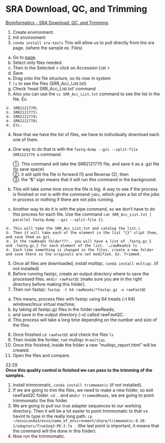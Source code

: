 # SRA Download, QC, and Trimming

[Bioinformatics - SRA Download, QC, and Trimming](https://www.youtube.com/watch?v=UkrUTgAKFiE&list=PL-0fKymgD8L8qW7SQDaEf3lrSyUkEkR1k&index=2).

1.  Create environment.
1.  Init environment
1.  `conda install sra-tools` This will allow us to pull directly from the sra page. (where the sample ex. Files)

  a.  Go to [page](https://trace.ncbi.nlm.nih.gov/Traces/study/?acc=SRP061386&o=acc_s%3Aa).
  b.  Select only files needed.
  c.  Then in the Selected > click on Accession List >
  d.  Save
  e.  Drag onto the file structure, so its now in system
  f.  `ls` to see the files (SRR_Acc_List.txt)
  g.  Check 'head SRR_Acc_List.txt' command
  h.  Also you can use the `vi SRR_Acc_List.txt` command to see the list in the file. Ex.

    ①. SRR2121770\
    ②. SRR2121771\
    ③. SRR2121774\
    ④. SRR2121778\
    ⑤. Etc.

4.  Now that we have the list of files, we have to individually download each one of them.  

  a. One way to do that is with the `fastq-dump --gzi --split-file SRR2121770 &` command.  

     ①. This command will take the SRR2121770 file, and save it as a .gzi file (to save space)    
     ②. it will split the file in forward (1) and Reverse (2), then     
     ③. the "&" sign means that it will run this command in the background.    
     
  b. This will take some time since the file is big. A way to see if the process is finished or not is with the command `jobs`, which gives a list of the jobs in process or nothing if there are not jobs running.\
  c. Another way to do it is with the pipe command, so we don't have to do this process for each file. Use the command `cat SRR_Acc_List.txt | parallel fastq-dump --gzi --split-file {}`.  
  
    ①. This will take the SRR_Acc_List.txt and catalog the list.\    
    ②. Then it will take each of the element in the list "{}" slipt them, and save them as gzi.  
    ③. In the rawReads folder???.. you will have a list of .fastq.gz_1 and .fastq.gz_2 for each element of the list. `…rawReads$ ls`.  
    ④. Each time something is changed in the files, create a new folder and save there so the originals are not modified. Ex. Trimmed.   

5.  Once all files are downloaded, install multiqc. `conda install multiqc`. (if not installed)  
6.  Before running fastqc, create an output directory where to save the processed files. `mkdir rawFastQC` (make sure you are in the right directory before making this folder).  
7.  Then run fastqc: `fastqc -t 64 rawReads/*fastqc.gz -o rawFastQC`  

  a.  This means, process files with fastqc using 64 treads (-t 64) windows/linux virtual machine;  
  b.  by taking all fastqc.gz files in the folder rawReads;  
  c.  and save in the output directory (-o) called rawFastQC.  
  d.  This process will take a long time depending on the number and size of the files.  

8.  Once finished `cd rawFastQC` and check the files `ls`   
9.  Then inside the forlder, run multiqc in `multiqc`.   
10. Once this finished, inside the folder a new "multiqc_report.html" will be created.   
11. Open the files and compare.   

22:29    
**Once this quality control is finished we can pass to the trimming of the samples.**  

1.  Install trimmomatic, `conda install trimmomatic` (if not installed).  
2.  If we are going to trim the files, we need to make a new folder, so exit rawFastQC folder.   `cd..` and `mkdir trimmedReads`, we are going to point trimmomatic the this folder.  
3.  We are going to pull our true adapter sequences to our working directory. Then it will be a lot easier to point trimmomatic to that vs havint to type in the really long path. `cp ~/miniconda3/envs/name_of_environment/share/trimmomatic-0.39-1/adapters/TrueSeq3-PE-2.fa .` (the last point is important, it means that the command will the done in this folder).  
4.  Now run the trimmomatic.  

